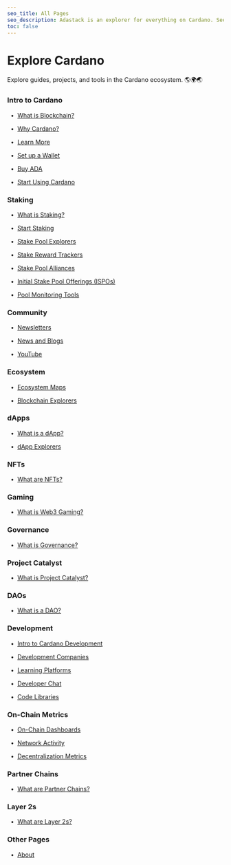 ```yaml
---
seo_title: All Pages
seo_description: Adastack is an explorer for everything on Cardano. See every page of tools and dApps here. The site is open-source and new content is added daily!
toc: false
---
```


# Explore Cardano

Explore guides, projects, and tools in the Cardano ecosystem. 🌎🌍🌏

### Intro to Cardano

&nbsp;&nbsp;&bull;&nbsp;&nbsp;[What is Blockchain?](https://www.adastack.io/intro_to_cardano/what_is_blockchain)

&nbsp;&nbsp;&bull;&nbsp;&nbsp;[Why Cardano?](https://www.adastack.io/intro_to_cardano/why_cardano)

&nbsp;&nbsp;&bull;&nbsp;&nbsp;[Learn More](https://www.adastack.io/intro_to_cardano/learn_more)

&nbsp;&nbsp;&bull;&nbsp;&nbsp;[Set up a Wallet](https://www.adastack.io/intro_to_cardano/set_up_a_wallet)

&nbsp;&nbsp;&bull;&nbsp;&nbsp;[Buy ADA](https://www.adastack.io/intro_to_cardano/buy_ada)

&nbsp;&nbsp;&bull;&nbsp;&nbsp;[Start Using Cardano](https://www.adastack.io/intro_to_cardano/start_using_cardano)

### Staking

&nbsp;&nbsp;&bull;&nbsp;&nbsp;[What is Staking?](https://www.adastack.io/staking/what_is_staking)

&nbsp;&nbsp;&bull;&nbsp;&nbsp;[Start Staking](https://www.adastack.io/staking/start_staking)

&nbsp;&nbsp;&bull;&nbsp;&nbsp;[Stake Pool Explorers](https://www.adastack.io/staking/stake_pool_explorers)

&nbsp;&nbsp;&bull;&nbsp;&nbsp;[Stake Reward Trackers](https://www.adastack.io/staking/stake_reward_trackers)

&nbsp;&nbsp;&bull;&nbsp;&nbsp;[Stake Pool Alliances](https://www.adastack.io/staking/stake_pool_alliances)

&nbsp;&nbsp;&bull;&nbsp;&nbsp;[Initial Stake Pool Offerings (ISPOs)](https://www.adastack.io/staking/ispos)

&nbsp;&nbsp;&bull;&nbsp;&nbsp;[Pool Monitoring Tools](https://www.adastack.io/staking/pool_monitoring_tools)

### Community

&nbsp;&nbsp;&bull;&nbsp;&nbsp;[Newsletters](https://www.adastack.io/community/newsletters)

&nbsp;&nbsp;&bull;&nbsp;&nbsp;[News and Blogs](https://www.adastack.io/community/news_and_blogs)

&nbsp;&nbsp;&bull;&nbsp;&nbsp;[YouTube](https://www.adastack.io/community/youtube)

### Ecosystem

&nbsp;&nbsp;&bull;&nbsp;&nbsp;[Ecosystem Maps](https://www.adastack.io/ecosystem/ecosystem_maps)

&nbsp;&nbsp;&bull;&nbsp;&nbsp;[Blockchain Explorers](https://www.adastack.io/ecosystem/blockchain_explorers)

### dApps

&nbsp;&nbsp;&bull;&nbsp;&nbsp;[What is a dApp?](https://www.adastack.io/dapps/what_is_a_dapp)

&nbsp;&nbsp;&bull;&nbsp;&nbsp;[dApp Explorers](https://www.adastack.io/dapps/dapp_explorers)

### NFTs

&nbsp;&nbsp;&bull;&nbsp;&nbsp;[What are NFTs?](https://www.adastack.io/nfts/what_are_nfts)

### Gaming

&nbsp;&nbsp;&bull;&nbsp;&nbsp;[What is Web3 Gaming?](https://www.adastack.io/gaming/what_is_web3_gaming)

### Governance

&nbsp;&nbsp;&bull;&nbsp;&nbsp;[What is Governance?](https://www.adastack.io/governance/what_is_governance)

### Project Catalyst

&nbsp;&nbsp;&bull;&nbsp;&nbsp;[What is Project Catalyst?](https://www.adastack.io/catalyst/what_is_project_catalyst)

### DAOs

&nbsp;&nbsp;&bull;&nbsp;&nbsp;[What is a DAO?](https://www.adastack.io/daos/what_is_a_dao)

### Development

&nbsp;&nbsp;&bull;&nbsp;&nbsp;[Intro to Cardano Development](https://www.adastack.io/development/intro_to_cardano_development)

&nbsp;&nbsp;&bull;&nbsp;&nbsp;[Development Companies](https://www.adastack.io/development/dev_teams)

&nbsp;&nbsp;&bull;&nbsp;&nbsp;[Learning Platforms](https://www.adastack.io/development/learning_platforms)

&nbsp;&nbsp;&bull;&nbsp;&nbsp;[Developer Chat](https://www.adastack.io/development/developer_chat)

&nbsp;&nbsp;&bull;&nbsp;&nbsp;[Code Libraries](https://www.adastack.io/development/code_libraries)

### On-Chain Metrics

&nbsp;&nbsp;&bull;&nbsp;&nbsp;[On-Chain Dashboards](https://www.adastack.io/on_chain_metrics/on_chain_dashboards)

&nbsp;&nbsp;&bull;&nbsp;&nbsp;[Network Activity](https://www.adastack.io/on_chain_metrics/network_activity)

&nbsp;&nbsp;&bull;&nbsp;&nbsp;[Decentralization Metrics](https://www.adastack.io/on_chain_metrics/decentralization_metrics)

### Partner Chains

&nbsp;&nbsp;&bull;&nbsp;&nbsp;[What are Partner Chains?](https://www.adastack.io/partner_chains/what_are_partner_chains)

### Layer 2s

&nbsp;&nbsp;&bull;&nbsp;&nbsp;[What are Layer 2s?](https://www.adastack.io/layer_2s/what_are_layer_2s)

### Other Pages

&nbsp;&nbsp;&bull;&nbsp;&nbsp;[About](https://www.adastack.io/about)
